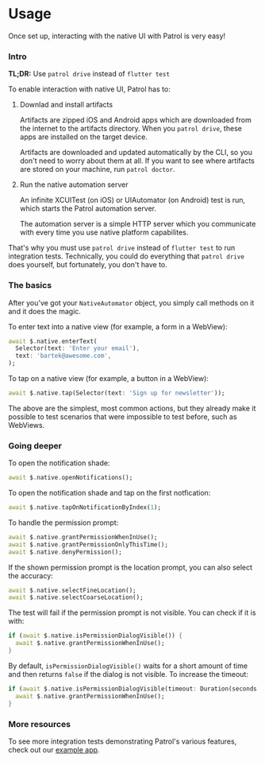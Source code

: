 # Usage

Once set up, interacting with the native UI with Patrol is very easy!

### Intro

**TL;DR:** Use `patrol drive` instead of `flutter test`

To enable interaction with native UI, Patrol has to:

1. Downlad and install artifacts

   Artifacts are zipped iOS and Android apps which are downloaded from the
   internet to the artifacts directory. When you `patrol drive`, these apps are
   installed on the target device.

   Artifacts are downloaded and updated automatically by the CLI, so you don't
   need to worry about them at all. If you want to see where artifacts are
   stored on your machine, run `patrol doctor`.

1. Run the native automation server

   An infinite XCUITest (on iOS) or UIAutomator (on Android) test is run, which
   starts the Patrol automation server.

   The automation server is a simple HTTP server which you communicate with
   every time you use native platform capabilites.

That's why you must use `patrol drive` instead of `flutter test` to run
integration tests. Technically, you could do everything that `patrol drive` does
yourself, but fortunately, you don't have to.

### The basics

After you've got your `NativeAutomator` object, you simply call methods on it
and it does the magic.

To enter text into a native view (for example, a form in a WebView):

```dart
await $.native.enterText(
  Selector(text: 'Enter your email'),
  text: 'bartek@awesome.com',
);
```

To tap on a native view (for example, a button in a WebView):

```dart
await $.native.tap(Selector(text: 'Sign up for newsletter'));
```

The above are the simplest, most common actions, but they already make it
possible to test scenarios that were impossible to test before, such as
WebViews.

### Going deeper

To open the notification shade:

```dart
await $.native.openNotifications();
```

To open the notification shade and tap on the first notfication:

```dart
await $.native.tapOnNotificationByIndex(1);
```

To handle the permission prompt:

```dart
await $.native.grantPermissionWhenInUse();
await $.native.grantPermissionOnlyThisTime();
await $.native.denyPermission();
```

If the shown permission prompt is the location prompt, you can also select the
accuracy:

```dart
await $.native.selectFineLocation();
await $.native.selectCoarseLocation();
```

The test will fail if the permission prompt is not visible. You can check if it
is with:

```dart
if (await $.native.isPermissionDialogVisible()) {
  await $.native.grantPermissionWhenInUse();
}
```

By default, `isPermissionDialogVisible()` waits for a short amount of time and
then returns `false` if the dialog is not visible. To increase the timeout:

```dart
if (await $.native.isPermissionDialogVisible(timeout: Duration(seconds: 5))) {
  await $.native.grantPermissionWhenInUse();
}
```

### More resources

To see more integration tests demonstrating Patrol's various features, check out
our [example app][example_app_tests].

[nativeautomator]: https://pub.dev/documentation/patrol/latest/patrol/NativeAutomator-class.html
[example_app_tests]: https://github.com/leancodepl/patrol/tree/master/packages/patrol/example
